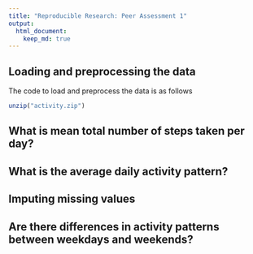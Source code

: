 ```yaml
---
title: "Reproducible Research: Peer Assessment 1"
output: 
  html_document:
    keep_md: true
---
```



## Loading and preprocessing the data
The code to load and preprocess the data is as follows
```r
unzip("activity.zip")

```


## What is mean total number of steps taken per day?



## What is the average daily activity pattern?



## Imputing missing values



## Are there differences in activity patterns between weekdays and weekends?
